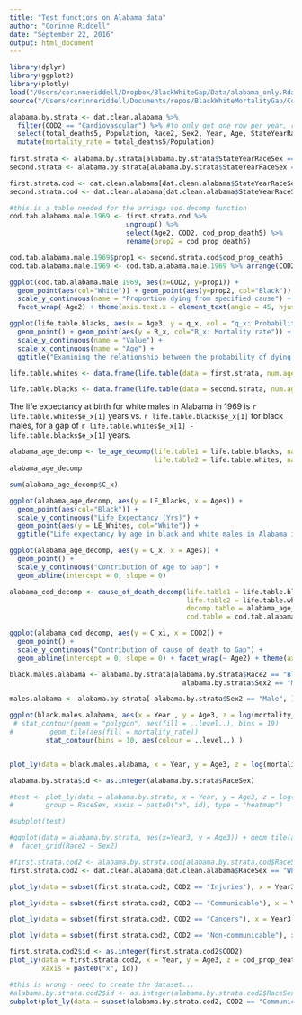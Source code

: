 ```yaml
---
title: "Test functions on Alabama data"
author: "Corinne Riddell"
date: "September 22, 2016"
output: html_document
---
```


```r
library(dplyr)
library(ggplot2)
library(plotly)
load("/Users/corinneriddell/Dropbox/BlackWhiteGap/Data/alabama_only.Rdata")
source("/Users/corinneriddell/Documents/repos/BlackWhiteMortalityGap/Code/life_expectancy_functions.R")
```

```r
alabama.by.strata <- dat.clean.alabama %>% 
  filter(COD2 == "Cardiovascular") %>% #to only get one row per year, race, sex, age strata
  select(total_deaths5, Population, Race2, Sex2, Year, Age, StateYearRaceSex, nx) %>%
  mutate(mortality_rate = total_deaths5/Population)
  
first.strata <- alabama.by.strata[alabama.by.strata$StateYearRaceSex == "Alabama.1969.White.Male", ]
second.strata <- alabama.by.strata[alabama.by.strata$StateYearRaceSex == "Alabama.1969.Black.Male", ]

first.strata.cod <- dat.clean.alabama[dat.clean.alabama$StateYearRaceSex == "Alabama.1969.White.Male", ]
second.strata.cod <- dat.clean.alabama[dat.clean.alabama$StateYearRaceSex == "Alabama.1969.Black.Male", ]

#this is a table needed for the arriaga cod decomp function
cod.tab.alabama.male.1969 <- first.strata.cod %>% 
                             ungroup() %>%
                             select(Age2, COD2, cod_prop_death5) %>%
                             rename(prop2 = cod_prop_death5)

cod.tab.alabama.male.1969$prop1 <- second.strata.cod$cod_prop_death5
cod.tab.alabama.male.1969 <- cod.tab.alabama.male.1969 %>% arrange(COD2, Age2)
```

```r
ggplot(cod.tab.alabama.male.1969, aes(x=COD2, y=prop1)) + 
  geom_point(aes(col="White")) + geom_point(aes(y=prop2, col="Black")) +
  scale_y_continuous(name = "Proportion dying from specified cause") +
  facet_wrap(~Age2) + theme(axis.text.x = element_text(angle = 45, hjust = 1))

ggplot(life.table.blacks, aes(x = Age3, y = q_x, col = "q_x: Probability")) + 
  geom_point() + geom_point(aes(y = R_x, col="R_x: Mortality rate")) + 
  scale_y_continuous(name = "Value") + 
  scale_x_continuous(name = "Age") + 
  ggtitle("Examining the relationship between the probability of dying and the mortality rate")
```

```r
life.table.whites <- data.frame(life.table(data = first.strata, num.ages.in.group = "nx", death.counts = "total_deaths5", population.counts = "Population"))

life.table.blacks <- data.frame(life.table(data = second.strata, num.ages.in.group = "nx", death.counts = "total_deaths5", population.counts = "Population"))
```

The life expectancy at birth for white males in Alabama in 1969 is `r life.table.whites$e_x[1]` years vs. `r life.table.blacks$e_x[1]` for black males, for a gap of `r life.table.whites$e_x[1] - life.table.blacks$e_x[1]` years.

```r
alabama_age_decomp <- le_age_decomp(life.table1 = life.table.blacks, name.lt1 = "Blacks", 
                                    life.table2 = life.table.whites, name.lt2 = "Whites", age.groups = "Age3")
alabama_age_decomp

sum(alabama_age_decomp$C_x)

ggplot(alabama_age_decomp, aes(y = LE_Blacks, x = Ages)) + 
  geom_point(aes(col="Black")) + 
  scale_y_continuous("Life Expectancy (Yrs)") +
  geom_point(aes(y = LE_Whites, col="White")) +
  ggtitle("Life expectancy by age in black and white males in Alabama in 1969")

ggplot(alabama_age_decomp, aes(y = C_x, x = Ages)) + 
  geom_point() + 
  scale_y_continuous("Contribution of Age to Gap") +
  geom_abline(intercept = 0, slope = 0)
```

```r
alabama_cod_decomp <- cause_of_death_decomp(life.table1 = life.table.blacks, 
                                            life.table2 = life.table.whites, 
                                            decomp.table = alabama_age_decomp,
                                            cod.table = cod.tab.alabama.male.1969, "Age2", "COD2", "prop1", "prop2")

ggplot(alabama_cod_decomp, aes(y = C_xi, x = COD2)) + 
  geom_point() + 
  scale_y_continuous("Contribution of cause of death to Gap") +
  geom_abline(intercept = 0, slope = 0) + facet_wrap(~ Age2) + theme(axis.text.x = element_text(angle = 45, hjust = 1))
```

```r
black.males.alabama <- alabama.by.strata[alabama.by.strata$Race2 == "Black" &
                                           alabama.by.strata$Sex2 == "Male", ]

males.alabama <- alabama.by.strata[ alabama.by.strata$Sex2 == "Male", ]

ggplot(black.males.alabama, aes(x = Year , y = Age3, z = log(mortality_rate, 10))) + 
 # stat_contour(geom = "polygon", aes(fill = ..level..), bins = 19) 
#         geom_tile(aes(fill = mortality_rate)) 
         stat_contour(bins = 10, aes(colour = ..level..) )


plot_ly(data = black.males.alabama, x = Year, y = Age3, z = log(mortality_rate,10), type = "heatmap")

alabama.by.strata$id <- as.integer(alabama.by.strata$RaceSex)

#test <- plot_ly(data = alabama.by.strata, x = Year, y = Age3, z = log(mortality_rate,10),
#        group = RaceSex, xaxis = paste0("x", id), type = "heatmap")

#subplot(test)

#ggplot(data = alabama.by.strata, aes(x=Year3, y = Age3)) + geom_tile(aes(fill = log(mortality_rate,10))) +
#  facet_grid(Race2 ~ Sex2)

#first.strata.cod2 <- alabama.by.strata.cod[alabama.by.strata.cod$RaceSex == "White.Male", ]
first.strata.cod2 <- dat.clean.alabama[dat.clean.alabama$RaceSex == "White.Male", ]

plot_ly(data = subset(first.strata.cod2, COD2 == "Injuries"), x = Year3, y = Age3, z = cod_prop_death5, type = "heatmap")

plot_ly(data = subset(first.strata.cod2, COD2 == "Communicable"), x = Year3, y = Age3, z = cod_prop_death5, type = "heatmap")

plot_ly(data = subset(first.strata.cod2, COD2 == "Cancers"), x = Year3, y = Age3, z = cod_prop_death5, type = "heatmap")

plot_ly(data = subset(first.strata.cod2, COD2 == "Non-communicable"), x = Year3, y = Age3, z =cod_prop_death5, type = "heatmap")

first.strata.cod2$id <- as.integer(first.strata.cod2$COD2)
plot_ly(data = first.strata.cod2, x = Year, y = Age3, z = cod_prop_death5, type = "heatmap", group = COD2,
        xaxis = paste0("x", id))

#this is wrong - need to create the dataset...
#alabama.by.strata.cod2$id <- as.integer(alabama.by.strata.cod2$RaceSex)
subplot(plot_ly(data = subset(alabama.by.strata.cod2, COD2 == "Communicable"), x = Year3, y = Age3, z = cod_prop_death5, type = "heatmap", group = RaceSex, xaxis = paste0("x", id)))



```




